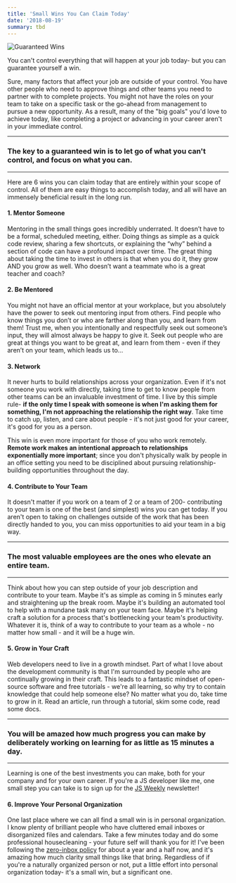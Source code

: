 ```yaml
---
title: 'Small Wins You Can Claim Today'
date: '2018-08-19'
summary: tbd
---
```


![Guaranteed Wins](/static/images/wins.jpg)

You can't control everything that will happen at your job today- but you can guarantee yourself a win.

Sure, many factors that affect your job are outside of your control. You have other people who need to approve things and
other teams you need to partner with to complete projects. You might not have the roles on your team to take on a specific
task or the go-ahead from management to pursue a new opportunity. As a result, many of the "big goals" you'd love to achieve today,
like completing a project or advancing in your career aren't in your immediate control.

---

### The key to a guaranteed win is to let go of what you can't control, and focus on what you can.

---

Here are 6 wins you can claim today that are entirely within your scope of control. All of them are easy things to accomplish today, and all will have an immensely
beneficial result in the long run.

#### 1. Mentor Someone

Mentoring in the small things goes incredibly underrated. It doesn’t have to be a formal, scheduled meeting, either. Doing things as simple as
a quick code review, sharing a few shortcuts, or explaining the “why” behind a section of code can have a profound impact over time. The
great thing about taking the time to invest in others is that when you do it, they grow AND you grow as well. Who doesn’t want a teammate
who is a great teacher and coach?

#### 2. Be Mentored

You might not have an official mentor at your workplace, but you absolutely have the power to seek out mentoring input from others. Find
people who know things you don’t or who are farther along than you, and learn from them! Trust me, when you intentionally and respectfully seek
out someone’s input, they will almost always be happy to give it. Seek out people who are great at things you want to be great at, and learn from
them - even if they aren’t on your team, which leads us to…

#### 3. Network

It never hurts to build relationships across your organization. Even if it's not someone you work with directly, taking time to
get to know people from other teams can be an invaluable investment of time. I live by this simple rule- **if the only time I speak with
someone is when I'm asking them for something, I'm not approaching the relationship the right way**. Take time to catch up, listen, and care about people - it's not just good for your career, it's good for you as a person.

This win is even more important for those of you who work remotely. **Remote work makes an intentional approach to relationships exponentially more important**;
since you don't physically walk by people in an office setting you need to be disciplined about pursuing relationship-building opportunities
throughout the day.

#### 4. Contribute to Your Team

It doesn't matter if you work on a team of 2 or a team of 200- contributing to your team is one of the best (and simplest) wins you
can get today. If you aren't open to taking on challenges outside of the work that has been directly handed to you, you can miss opportunities to
aid your team in a big way.

---

### The most valuable employees are the ones who elevate an entire team.

---

Think about how you can step outside of your job description and contribute to your team. Maybe it's as simple as coming in 5 minutes
early and straightening up the break room. Maybe it's building an automated tool to help with a mundane task many on your team face.
Maybe it's helping craft a solution for a process that's bottlenecking your team's productivity. Whatever it is, think of a way to contribute to
your team as a whole - no matter how small - and it will be a huge win.

#### 5. Grow in Your Craft

Web developers need to live in a growth mindset. Part of what I love about the development community is that I'm surrounded by people
who are continually growing in their craft. This leads to a fantastic mindset of open-source software and free tutorials - we're all learning,
so why try to contain knowledge that could help someone else?
No matter what you do, take time to grow in it. Read an article, run through a tutorial, skim some code, read some docs.

---

### You will be amazed how much progress you can make by deliberately working on learning for as little as 15 minutes a day.

---

Learning is one of the best investments you can make, both for your company and for your own career.
If you're a JS developer like me, one small step you can take is to sign up for the [JS Weekly](https://javascriptweekly.com/) newsletter!

#### 6. Improve Your Personal Organization

One last place where we can all find a small win is in personal organization. I know plenty of brilliant people who have cluttered email inboxes or disorganized
files and calendars. Take a few minutes today and do some professional housecleaning - your future self will thank you for it! I've been following the [zero-inbox policy](https://blog.hubspot.com/service/inbox-zero)
for about a year and a half now, and it's amazing how much clarity small things like that bring. Regardless of if you're a naturally organized person or not,
put a little effort into personal organization today- it's a small win, but a significant one.
